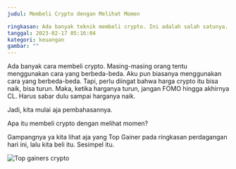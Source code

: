 ```yaml
---
judul: Membeli Crypto dengan Melihat Momen

ringkasan: Ada banyak teknik membeli crypto. Ini adalah salah satunya.
tanggal: 2023-02-17 05:16:04
kategori: keuangan
gambar: ""
---
```


Ada banyak cara membeli crypto. Masing-masing orang tentu menggunakan cara yang berbeda-beda. Aku pun biasanya menggunakan cara yang berbeda-beda. Tapi, perlu diingat bahwa harga crypto itu bisa naik, bisa turun. Maka, ketika harganya turun, jangan FOMO hingga akhirnya CL. Harus sabar dulu sampai harganya naik.

Jadi, kita mulai aja pembahasannya.

Apa itu membeli crypto dengan melihat momen?

Gampangnya ya kita lihat aja yang Top Gainer pada ringkasan perdagangan hari ini, lalu kita beli itu. Sesimpel itu.

![Top gainers crypto](/gambar-untuk-postingan/top-gainers.png)
